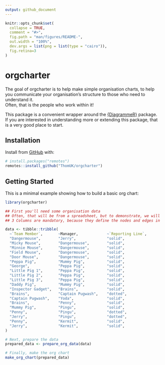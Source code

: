 ```yaml
---
output: github_document
---
```


<!-- README.md is generated from README.Rmd. Please edit that file -->

```r
knitr::opts_chunk$set(
  collapse = TRUE,
  comment = "#>",
  fig.path = "man/figures/README-",
  out.width = "100%",
  dev.args = list(png = list(type = "cairo")),
  fig.retina=3
)
```

# orgcharter

<!-- badges: start -->
<!-- badges: end -->

The goal of orgcharter is to help make simple organisation charts, to help you communicate your organisation's structure to those who need to understand it.  
Often, that is the people who work within it!

This package is a convenient wrapper around the [{DiagrammeR}](https://github.com/rich-iannone/DiagrammeR) package.  If you are interested in understanding more or extending this package, that is a very good place to start.  

## Installation

Install from [GitHub](https://github.com/) with:

```r
# install.packages("remotes")
remotes::install_github("ThomUK/orgcharter")
```

## Getting Started

This is a minimal example showing how to build a basic org chart:

```r
library(orgcharter)

## First you'll need some organisation data
## Often, that will be from a spreadsheet, but to demonstrate, we will do it in code
## 3 Columns are mandatory, because they define the nodes and edges in the chart

data <- tibble::tribble(
  ~`Team Member`,       ~Manager,             ~`Reporting Line`,
  "Dangermouse",        "Jerry",              "solid",
  "Micky Mouse",        "Dangermouse",        "solid",
  "Minnie Mouse",       "Dangermouse",        "solid",
  "Field Mouse",        "Dangermouse",        "solid",
  "Door Mouse",         "Dangermouse",        "solid",
  "Peppa Pig",          "Mummy Pig",          "solid",
  "George",             "Peppa Pig",          "solid",
  "Little Pig 1",       "Peppa Pig",          "solid",
  "Little Pig 2",       "Peppa Pig",          "solid",
  "Little Pig 3",       "Peppa Pig",          "solid",
  "Daddy Pig",          "Mummy Pig",          "solid",
  "Inspector Gadget",   "Brains",             "solid",
  "Brains",             "Captain Pugwash",    "dotted",
  "Captain Pugwash",    "Yoda",               "solid",
  "Brains",             "Penny",              "solid",
  "Mummy Pig",          "Pingu",              "solid",
  "Penny",              "Pingu",              "dotted",
  "Jerry",              "Pingu",              "dotted",
  "Penny",              "Kermit",             "solid",
  "Jerry",              "Kermit",             "solid",
)

# Next, prepare the data
prepared_data <- prepare_org_data(data)

# Finally, make the org chart
make_org_chart(prepared_data)

```

